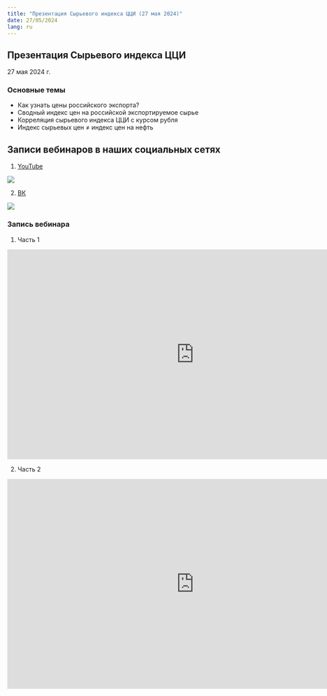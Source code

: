 ```yaml
---
title: "Презентация Сырьевого индекса ЦЦИ (27 мая 2024)"
date: 27/05/2024
lang: ru
---
```


## Презентация Сырьевого индекса ЦЦИ

27 мая 2024 г.

### Основные темы

-   Как узнать цены российского экспорта?
-   Сводный индекс цен на российской экспортируемое сырье
-   Корреляция сырьевого индекса ЦЦИ с курсом рубля
-   Индекс сырьевых цен ≠ индекс цен на нефть

## Записи вебинаров в наших социальных сетях

:::::: {.grid style="margin-left:0%"}
::: {.g-col-12 .g-col-sm-12 .g-col-xs-12 .g-col-xl-6 .g-col-md-6 .g-col-lg-6}


1. [YouTube](https://youtube.com/@cci.friday?si=bXQxJdxy57pPoB2R)

![](../fig/qr-cci-youtube.png)
:::

::: {.g-col-12 .g-col-sm-12 .g-col-xs-12 .g-col-xl-6 .g-col-md-6 .g-col-lg-6}


2. [ВК](https://vk.com/cci.friday)

![](../fig/qr-cci-vk.png)
:::

::::::


### Запись вебинара

1.  Часть 1

<iframe src="https://vk.com/video_ext.php?oid=772704656&amp;id=456239035&amp;hd=2" width="853" height="480" allow="autoplay; encrypted-media; fullscreen; picture-in-picture; screen-wake-lock;" frameborder="0" allowfullscreen>

</iframe>

2.  Часть 2

<iframe src="https://vk.com/video_ext.php?oid=772704656&amp;id=456239034&amp;hd=2" width="853" height="480" allow="autoplay; encrypted-media; fullscreen; picture-in-picture; screen-wake-lock;" frameborder="0" allowfullscreen>

</iframe>
